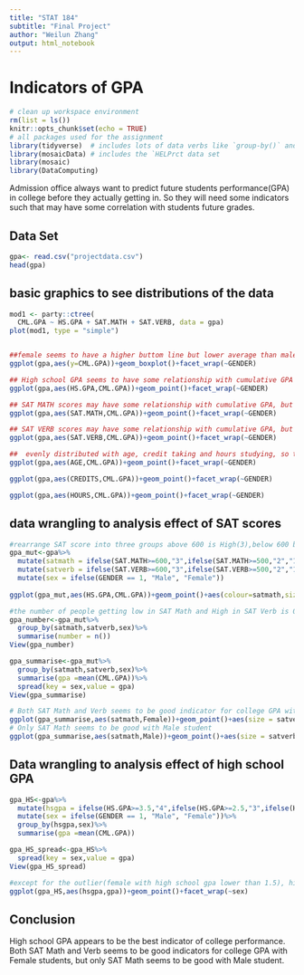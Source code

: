 ```yaml
---
title: "STAT 184" 
subtitle: "Final Project"
author: "Weilun Zhang"
output: html_notebook
---
```


# Indicators of GPA

```r
# clean up workspace environment
rm(list = ls())
knitr::opts_chunk$set(echo = TRUE)
# all packages used for the assignment
library(tidyverse)  # includes lots of data verbs like `group-by()` and `summarise()`
library(mosaicData) # includes the `HELPrct data set 
library(mosaic)
library(DataComputing)
```

Admission office always want to predict future students performance(GPA) in college before they actually getting in. So they will need some indicators such that may have some correlation with students future grades.

## Data Set
```r
gpa<- read.csv("projectdata.csv")
head(gpa)
```
## basic graphics to see distributions of the data
```r
mod1 <- party::ctree(
  CML.GPA ~ HS.GPA + SAT.MATH + SAT.VERB, data = gpa)
plot(mod1, type = "simple")


##female seems to have a higher buttom line but lower average than male, so I decide to analysis gender separately
ggplot(gpa,aes(y=CML.GPA))+geom_boxplot()+facet_wrap(~GENDER)

## High school GPA seems to have some relationship with cumulative GPA
ggplot(gpa,aes(HS.GPA,CML.GPA))+geom_point()+facet_wrap(~GENDER)

## SAT MATH scores may have some relationship with cumulative GPA, but it is not clear in this graph
ggplot(gpa,aes(SAT.MATH,CML.GPA))+geom_point()+facet_wrap(~GENDER)

## SAT VERB scores may have some relationship with cumulative GPA, but it is not clear in this graph
ggplot(gpa,aes(SAT.VERB,CML.GPA))+geom_point()+facet_wrap(~GENDER)

##  evenly distributed with age, credit taking and hours studying, so these three variable will not be taking into account in this study
ggplot(gpa,aes(AGE,CML.GPA))+geom_point()+facet_wrap(~GENDER)

ggplot(gpa,aes(CREDITS,CML.GPA))+geom_point()+facet_wrap(~GENDER)

ggplot(gpa,aes(HOURS,CML.GPA))+geom_point()+facet_wrap(~GENDER)

```

## data wrangling to analysis effect of SAT scores
```r
#rearrange SAT score into three groups above 600 is High(3),below 600 but above
gpa_mut<-gpa%>%
  mutate(satmath = ifelse(SAT.MATH>=600,"3",ifelse(SAT.MATH>=500,"2","1")))%>%
  mutate(satverb = ifelse(SAT.VERB>=600,"3",ifelse(SAT.VERB>=500,"2","1")))%>%
  mutate(sex = ifelse(GENDER == 1, "Male", "Female"))
  
ggplot(gpa_mut,aes(HS.GPA,CML.GPA))+geom_point()+aes(colour=satmath,size = satverb)+scale_x_log10()+facet_wrap(~GENDER)

#the number of people getting low in SAT Math and High in SAT Verb is 0 for Male and 1 for Female, so this combination will not be taking into account
gpa_number<-gpa_mut%>%  
  group_by(satmath,satverb,sex)%>%
  summarise(number = n())
View(gpa_number)

gpa_summarise<-gpa_mut%>%  
  group_by(satmath,satverb,sex)%>%
  summarise(gpa =mean(CML.GPA))%>%
  spread(key = sex,value = gpa)
View(gpa_summarise)

# Both SAT Math and Verb seems to be good indicator for college GPA with Female students
ggplot(gpa_summarise,aes(satmath,Female))+geom_point()+aes(size = satverb)
# Only SAT Math seems to be good with Male student
ggplot(gpa_summarise,aes(satmath,Male))+geom_point()+aes(size = satverb)
```

## Data wrangling to analysis effect of high school GPA
```r
gpa_HS<-gpa%>%
  mutate(hsgpa = ifelse(HS.GPA>=3.5,"4",ifelse(HS.GPA>=2.5,"3",ifelse(HS.GPA>=1.5,"2","1"))))%>%
  mutate(sex = ifelse(GENDER == 1, "Male", "Female"))%>%
  group_by(hsgpa,sex)%>%
  summarise(gpa =mean(CML.GPA))

gpa_HS_spread<-gpa_HS%>%  
  spread(key = sex,value = gpa)
View(gpa_HS_spread)

#except for the outlier(female with high school gpa lower than 1.5), high school gpa is a pretty good indicator for college performance
ggplot(gpa_HS,aes(hsgpa,gpa))+geom_point()+facet_wrap(~sex)
```

## Conclusion

High school GPA appears to be the best indicator of college performance. Both SAT Math and Verb seems to be good indicators for college GPA with Female students, but only SAT Math seems to be good with Male student.